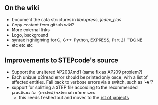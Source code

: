 == On the wiki ==
* Document the data structures in ''libexpress'', ''fedex_plus''
* Copy content from github wiki?
* More external links
* Logo, background
* syntax highlighting for C, C++, Python, EXPRESS, Part 21 '''[[Test code page|DONE]]
* etc etc etc

== Improvements to STEPcode's source ==
* Support the unaltered AP203Amd1 (same fix as AP209 problem?)
* Each unique p21read error should be printed only once, with a list of affected entities. Fall back to verbose errors via a switch, such as ''' '-v' '''?
* support for splitting a STEP file according to the recommended practices for (nested) external references
** this needs fleshed out and moved to the [[list of projects]]